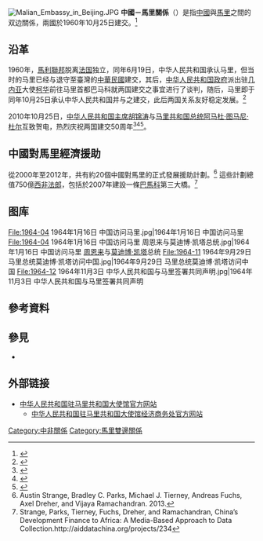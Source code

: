 {{expand|time=2015-11-08T11:36:54+00:00}}
{{NoteTA
|T=zh-hans:中国－马里关系;zh-hant:中國－馬里關係;zh-tw:中國－馬利關係;
|1=zh-hans:马里;zh-hant:馬里;zh-tw:馬利;
}}
{{not|中華民國與馬利關係}}
{{Dablink|關於其他「中」字國家與「馬」字國家的外交關係，詳見'''[[中馬關係|中馬關係 (消歧義)]]'''。}}
{{Infobox bilateral relations|中國－馬里|China|Mali|mission1=[[中國駐馬里大使館|中國駐馬里大使館]]|mission2=[[馬里駐華大使館|馬里駐華大使館]]|envoytitle1=[[中國駐馬里大使列表|大使]]|envoy1=[[陈志宏_(外交官)|陈志宏]]|envoytitle2=[[馬里駐華大使列表|大使]]|envoy2=[[迪迪埃·达科|迪迪埃·达科]]<ref>{{cite web |title = 驻华大使到任顺序及递交国书日期 |url = https://www.mfa.gov.cn/web/lbfw_673061/fgzl_673083/202201/t20220114_10495616.shtml |publisher = 中华人民共和国外交部 }}</ref>}}
[[File:Malian_Embassy_in_Beijing.JPG|thumb]]
'''中國－馬里關係'''（{{lang-fr|Relations entre la Chine et la Mali}}）是指[[中國|中國]]與[[馬里|馬里]]之間的双边關係，兩國於1960年10月25日建交。<ref>{{Cite web |url=http://www.china.org.cn/english/features/focac/183436.htm |title=存档副本 |accessdate=2015-11-08 |archive-date=2015-09-24 |archive-url=https://web.archive.org/web/20150924034407/http://www.china.org.cn/english/features/focac/183436.htm |dead-url=no }}</ref>

== 沿革 ==

1960年，[[馬利聯邦|馬利聯邦]]脱离[[法国|法国]]独立，同年6月19日，中华人民共和国承认马里，但当时的马里已经与退守至臺灣的[[中華民國|中華民國]]建交，其后，[[中华人民共和国政府|中华人民共和国政府]]派出驻[[几内亚|几内亚]]大使[[柯華_(外交官)|柯华]]前往马里首都巴马科就两国建交之事宜进行了谈判，随后，马里即于同年10月25日承认中华人民共和国并与之建交，此后两国关系友好稳定发展。<ref name="1959年">{{cite journal |author1=孟瑾 |title=1959年中国与几内亚建交历程述略 |journal=[[当代中国史研究|当代中国史研究]] |date=2020-07-01 |volume=27 |issue=4 |pages=113-125 |url=http://iwaas.cass.cn/kycg/lw/202009/P020200923548253625001.pdf |accessdate=2022-02-01 |archive-date=2022-02-01 |archive-url=https://web.archive.org/web/20220201040235/http://iwaas.cass.cn/kycg/lw/202009/P020200923548253625001.pdf |dead-url=no }}</ref>

2010年10月25日，[[中华人民共和国主席|中华人民共和国主席]][[胡锦涛|胡锦涛]]与[[马里共和国总统|马里共和国总统]][[阿马杜·图马尼·杜尔|阿马杜·图马尼·杜尔]]互致贺电，热烈庆祝两国建交50周年<ref>{{Cite web|title=中马两国领导人互致贺电庆祝建交50周年|url=https://www.yicai.com/news/578851.html|accessdate=2021-03-15|work=一财网}}</ref><ref>{{Cite web|title=中马两国领导人互致贺电庆祝两国建交50周年_财经_腾讯网|url=https://finance.qq.com/a/20101025/003123.htm|accessdate=2021-03-15|work=腾讯网}}</ref><ref>{{Cite web|title=中马两国领导人互致贺电庆祝两国建交50周年-光明日报-光明网|url=https://epaper.gmw.cn/gmrb/html/2010-10/26/nw.D110000gmrb_20101026_2-01.htm|accessdate=2021-03-15|work=光明网}}</ref>。

== 中國對馬里經濟援助 ==
從2000年至2012年，共有約20個中國對馬里的正式發展援助計劃。<ref>Austin Strange, Bradley C. Parks, Michael J. Tierney, Andreas Fuchs, Axel Dreher, and Vijaya Ramachandran. 2013. </ref> 這些計劃總值750億[[西非法郎|西非法郎]]，包括於2007年建設一條[[巴馬科|巴馬科]]第三大橋。<ref>Strange, Parks, Tierney, Fuchs, Dreher, and Ramachandran, China’s Development Finance to Africa: A Media-Based Approach to Data Collection.http://aiddatachina.org/projects/234{{dead link|date=2017年11月 |bot=InternetArchiveBot |fix-attempted=yes }}</ref>

==图库==
<gallery>
File:1964-04 1964年1月16日 中国访问马里.jpg|1964年1月16日 中国访问马里
File:1964-04 1964年1月16日 中国访问马里 周恩来与莫迪博·凯塔总统.jpg|1964年1月16日 中国访问马里 [[周恩来|周恩来]]与[[莫迪博·凯塔|莫迪博·凯塔]]总统
File:1964-11 1964年9月29日 马里总统莫迪博·凯塔访问中国.jpg|1964年9月29日 马里总统莫迪博·凯塔访问中国
File:1964-12 1964年11月3日 中华人民共和国与马里签署共同声明.jpg|1964年11月3日 中华人民共和国与马里签署共同声明
</gallery>

== 參考資料 ==
{{Reflist}}

== 參見 ==
{{Portal box|國際關係|中國|中華人民共和國|馬利|非洲|image4=Flag of Mali.svg}}
* {{link-en|馬里外交|Foreign relations of Mali}}

==外部链接==
* [http://ml.china-embassy.gov.cn/chn/ 中华人民共和国驻马里共和国大使馆官方网站]{{zh-hans icon}}{{fr icon}}
** [http://ml.mofcom.gov.cn/ 中华人民共和国驻马里共和国大使馆经济商务处官方网站]{{zh-hans icon}}

{{中華人民共和國外交}}
{{馬里外交}}

[[Category:中非關係|Category:中非關係]]
[[Category:馬里雙邊關係|Category:馬里雙邊關係]]